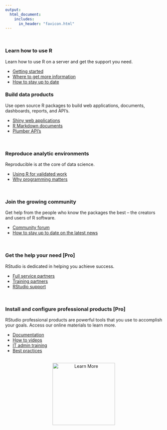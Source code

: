 ```yaml
---
output: 
  html_document:
    includes:
      in_header: "favicon.html"
---
```


<br>

### Learn how to use R

Learn how to use R on a server and get the support you need.

* [Getting started]()
* [Where to get more information]()
* [How to stay up to date]()

### Build data products

Use open source R packages to build web applications, documents, dashboards, reports, and API's.

* [Shiny web applications]()
* [R Markdown documents]()
* [Plumber API's]()

<br>

### Reproduce analytic environments

Reproducible is at the core of data science.

* [Using R for validated work]()
* [Why programming matters]()

<br>

### Join the growing community

Get help from the people who know the packages the best -- the creators and users of R software.

* [Community forum]()
* [How to stay up to date on the latest news]()

<br>

### Get the help your need [Pro]

RStudio is dedicated in helping you achieve success. 

* [Full service partners]()
* [Training partners]()
* [RStudio support]()

<br>

### Install and configure professional products [Pro] 

RStudio professional products are powerful tools that you use to accomplish your goals. Access our online materials to learn more.

* [Documentation]()
* [How to videos]()
* [IT admin training]()
* [Best practices]()

<br>
<center>
<a href="https://www.rstudio.com/">
<img src="img/learn-more.png" alt="Learn More" style="width:200px;">
</a>
</center>
<br>
